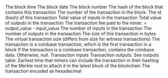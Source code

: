 <ParamField path="block_time">
The block time
</ParamField>
<ParamField path="block_date">
The block date
</ParamField>
<ParamField path="block_height">
The block number
</ParamField>
<ParamField path="block_hash">
The hash of the block that contains this transaction
</ParamField>
<ParamField path="index">
The number of the transaction in the block.
</ParamField>
<ParamField path="id">
The id (hash) of this transaction
</ParamField>
<ParamField path="input_value">
Total value of inputs in the transaction
</ParamField>
<ParamField path="output_value">
Total value of outputs in the transaction
</ParamField>
<ParamField path="fee">
The transaction fee paid to the miner. &#x3D; output_value - input_value
</ParamField>
<ParamField path="input_count">
The number of inputs in the transaction
</ParamField>
<ParamField path="output_count">
The number of outputs in the transaction
</ParamField>
<ParamField path="size">
The size of this transaction in bytes
</ParamField>
<ParamField path="virtual_size">
The virtual transaction size (differs from size for witness transactions)
</ParamField>
<ParamField path="is_coinbase">
The transaction is a coinbase transaction, which is the first transaction in a block
</ParamField>
<ParamField path="coinbase">
If the transaction is a coinbase transaction, contains the coinbase data. Otherwise, null.
</ParamField>
<ParamField path="input">
Transaction inputs
</ParamField>
<ParamField path="output">
Transaction outputs. See outputs table.
</ParamField>
<ParamField path="lock_time">
Earliest time that miners can include the transaction in their hashing of the Merkle root to attach it in the latest block of the blockchain
</ParamField>
<ParamField path="hex">
The transaction encoded as hexadecimal
</ParamField>
